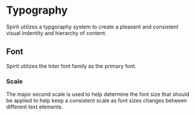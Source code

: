 # Typography

Spirit utilizes a typgoraphy system to create a pleasent and consistent visual indentity and hierarchy of content.

## Font

Spirit utilizes the Inter font family as the primary font.

### Scale

The major second scale is used to help determine the font size that should be applied to help keep a consistent scale as font sizes changes between different text elements.
